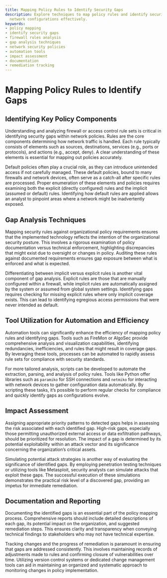 ```yaml
---
title: Mapping Policy Rules to Identify Security Gaps
description: Explore techniques to map policy rules and identify security gaps in
  network configurations effectively.
keywords:
- policy mapping
- identify security gaps
- firewall rules analysis
- gap analysis techniques
- network security policies
- automation tools
- impact assessment
- documentation
- remediation tracking
---
```


# Mapping Policy Rules to Identify Gaps

## Identifying Key Policy Components

Understanding and analyzing firewall or access control rule sets is critical in identifying security gaps within network policies. Rules are the core components determining how network traffic is handled. Each rule typically consists of elements such as sources, destinations, services (e.g., ports or protocols), and actions (e.g., accept, deny). A clear understanding of these elements is essential for mapping out policies accurately.

Default policies often play a crucial role, as they can introduce unintended access if not carefully managed. These default policies, bound to many firewalls and network devices, often serve as a catch-all after specific rules are processed. Proper enumeration of these elements and policies requires examining both the explicit (directly configured) rules and the implicit (assumed or default) rules. Identifying how default rules are applied allows an analyst to pinpoint areas where a network might be inadvertently exposed.

## Gap Analysis Techniques

Mapping security rules against organizational policy requirements ensures that the implemented technology reflects the intention of the organizational security posture. This involves a rigorous examination of policy documentation versus technical enforcement, highlighting discrepancies that might exist due to oversight or changes in policy. Auditing these rules against documented requirements ensures gap exposure between what is enforced and what is expected.

Differentiating between implicit versus explicit rules is another vital component of gap analysis. Explicit rules are those that are manually configured within a firewall, while implicit rules are automatically assigned by the system or assumed from global system settings. Identifying gaps requires checking for missing explicit rules where only implicit coverage exists. This can lead to identifying egregious access permissions that were never intended as default.

## Tool Utilization for Automation and Efficiency

Automation tools can significantly enhance the efficiency of mapping policy rules and identifying gaps. Tools such as FireMon or AlgoSec provide comprehensive analysis and visualization capabilities, identifying redundancies, inefficiencies, and rules that might result in coverage gaps. By leveraging these tools, processes can be automated to rapidly assess rule sets for compliance with security standards.

For more tailored analysis, scripts can be developed to automate the extraction, parsing, and analysis of policy rules. Tools like Python offer libraries such as `paramiko` for SSH connections and `netmiko` for interacting with network devices to gather configuration data automatically. By scripting these tasks, it’s possible to perform regular checks for compliance and quickly identify gaps as configurations evolve.

## Impact Assessment

Assigning appropriate priority patterns to detected gaps helps in assessing the risk associated with each identified gap. High-risk gaps, especially those permitting unauthorized external access or data exfiltration pathways, should be prioritized for resolution. The impact of a gap is determined by its potential exploitability within an attack vector and its significance concerning the organization’s critical assets.

Simulating potential attack strategies is another way of evaluating the significance of identified gaps. By employing penetration testing techniques or utilizing tools like Metasploit, security analysts can simulate attacks that exploit these gaps. The successful execution of these simulations demonstrates the practical risk level of a discovered gap, providing an impetus for immediate remediation.

## Documentation and Reporting

Documenting the identified gaps is an essential part of the policy mapping process. Comprehensive reports should include detailed descriptions of each gap, its potential impact on the organization, and suggested remediation steps. This ensures clarity and transparency when conveying technical findings to stakeholders who may not have technical expertise.

Tracking changes and the progress of remediation is paramount in ensuring that gaps are addressed consistently. This involves maintaining records of adjustments made to rules and confirming closure of vulnerabilities over time. Utilizing version control systems or dedicated change management tools can aid in maintaining an organized and systematic approach to monitoring changes in policy implementation.